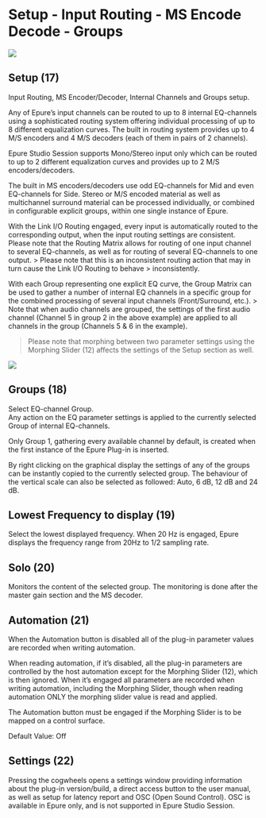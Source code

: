 # Setup - Input Routing - MS Encode Decode - Groups

![](include/Epure_02.png)

## Setup (17)
Input Routing, MS Encoder/Decoder, Internal Channels and Groups setup.

Any of Epure’s input channels can be routed to up to 8 internal EQ-channels using a sophisticated routing system
offering individual processing of up to 8 different equalization curves. The built in routing system provides up to 4
M/S encoders and 4 M/S decoders (each of them in pairs of 2 channels).

Epure Studio Session supports Mono/Stereo input only which can be routed to up to 2 different equalization
curves and provides up to 2 M/S encoders/decoders.

The built in MS encoders/decoders use odd EQ-channels for Mid and even EQ-channels for Side.
Stereo or M/S encoded material as well as multichannel surround material can be processed individually, or combined 
in configurable explicit groups, within one single instance of Epure.

With the Link I/O Routing engaged, every input is automatically routed to the corresponding output, when the input
routing settings are consistent. Please note that the Routing Matrix allows for routing of one input channel to
several EQ-channels, as well as for routing of several EQ-channels to one output. 
> Please note that this is an inconsistent routing action that may in turn cause the Link I/O Routing to behave 
> inconsistently.

With each Group representing one explicit EQ curve, the Group Matrix can be used to gather a number of internal
EQ channels in a specific group for the combined processing of several input channels (Front/Surround, etc.). 
> Note that when audio channels are grouped, the settings of the first audio channel (Channel 5 in group 2 in the above 
example) are applied to all channels in the group (Channels 5 & 6 in the example).

> Please note that morphing between two parameter settings using the Morphing Slider (12) affects the settings of
the Setup section as well.

![](include/Epure_02.png)

## Groups (18)
Select EQ-channel Group.  
Any action on the EQ parameter settings is applied to the currently selected Group of internal EQ-channels.

Only Group 1, gathering every available channel by default, is created when the first instance of the Epure Plug-in
is inserted.

By right clicking on the graphical display the settings of any of the groups can be instantly copied to the currently
selected group. The behaviour of the vertical scale can also be selected as followed: Auto, 6 dB, 12 dB and 24 dB.

## Lowest Frequency to display (19)
Select the lowest displayed frequency.
When 20 Hz is engaged, Epure displays the frequency range from 20Hz to 1/2 sampling rate.

## Solo (20)
Monitors the content of the selected group.
The monitoring is done after the master gain section and the MS decoder.

## Automation (21)
When the Automation button is disabled all of the plug-in parameter values are recorded when writing automation.

When reading automation, if it’s disabled, all the plug-in parameters are controlled by the host automation except
for the Morphing Slider (12), which is then ignored. When it’s engaged all parameters are recorded when writing
automation, including the Morphing Slider, though when reading automation ONLY the morphing slider value is
read and applied.

The Automation button must be engaged if the Morphing Slider is to be mapped on a control surface.

Default Value: Off

## Settings (22)
Pressing the cogwheels opens a settings window providing information about the plug-in version/build, a direct access 
button to the user manual, as well as setup for latency report and OSC (Open Sound Control). OSC is available
in Epure only, and is not supported in Epure Studio Session.

